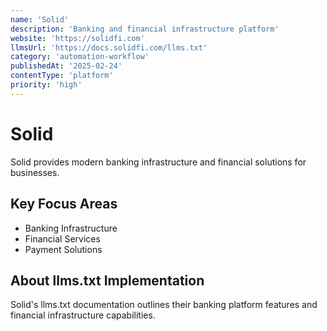 ```yaml
---
name: 'Solid'
description: 'Banking and financial infrastructure platform'
website: 'https://solidfi.com'
llmsUrl: 'https://docs.solidfi.com/llms.txt'
category: 'automation-workflow'
publishedAt: '2025-02-24'
contentType: 'platform'
priority: 'high'
---
```


# Solid

Solid provides modern banking infrastructure and financial solutions for businesses.

## Key Focus Areas

- Banking Infrastructure
- Financial Services
- Payment Solutions

## About llms.txt Implementation

Solid's llms.txt documentation outlines their banking platform features and financial infrastructure capabilities.
